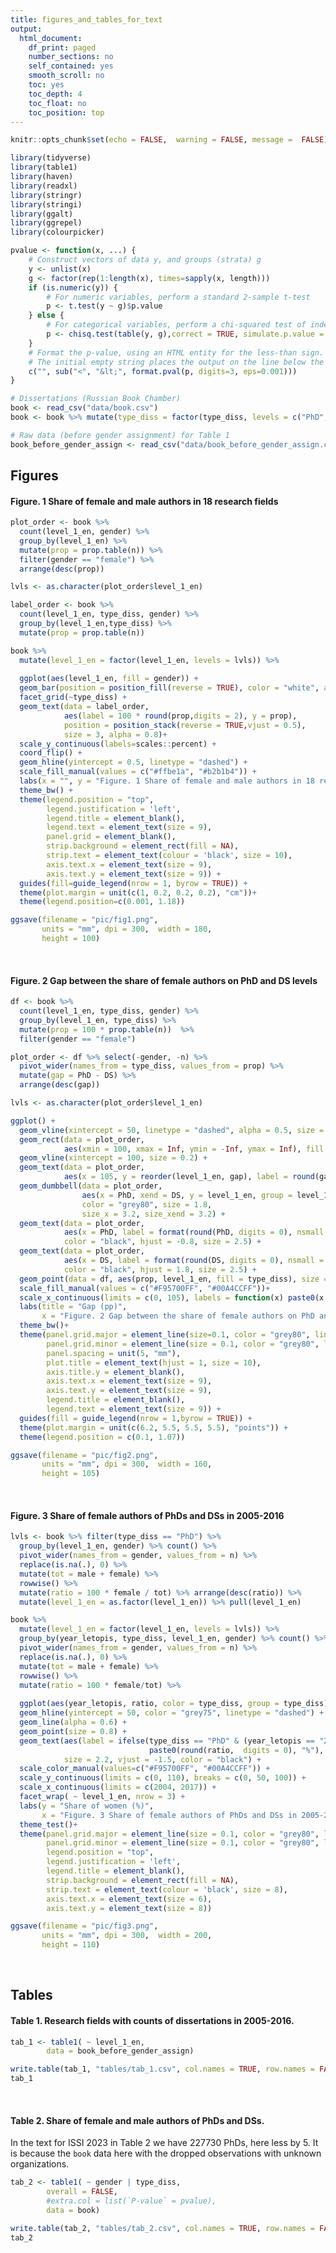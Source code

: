 ```yaml
---
title: figures_and_tables_for_text
output:
  html_document:
    df_print: paged
    number_sections: no
    self_contained: yes
    smooth_scroll: no
    toc: yes
    toc_depth: 4
    toc_float: no
    toc_position: top
---
```



```r
knitr::opts_chunk$set(echo = FALSE,  warning = FALSE, message =  FALSE) 
```

```r
library(tidyverse)
library(table1)
library(haven)
library(readxl)
library(stringr)
library(stringi)
library(ggalt)
library(ggrepel)
library(colourpicker)
```

```r
pvalue <- function(x, ...) {
    # Construct vectors of data y, and groups (strata) g
    y <- unlist(x)
    g <- factor(rep(1:length(x), times=sapply(x, length)))
    if (is.numeric(y)) {
        # For numeric variables, perform a standard 2-sample t-test
        p <- t.test(y ~ g)$p.value
    } else {
        # For categorical variables, perform a chi-squared test of independence
        p <- chisq.test(table(y, g),correct = TRUE, simulate.p.value = TRUE, B = 10000)$p.value
    }
    # Format the p-value, using an HTML entity for the less-than sign.
    # The initial empty string places the output on the line below the variable label.
    c("", sub("<", "&lt;", format.pval(p, digits=3, eps=0.001)))
}
```

```r
# Dissertations (Russian Book Chamber)
book <- read_csv("data/book.csv")
book <- book %>% mutate(type_diss = factor(type_diss, levels = c("PhD", "DS")))

# Raw data (before gender assignment) for Table 1
book_before_gender_assign <- read_csv("data/book_before_gender_assign.csv")
```

## Figures

#### Figure. 1 Share of female and male authors in 18 research fields

```r
plot_order <- book %>%
  count(level_1_en, gender) %>%
  group_by(level_1_en) %>%
  mutate(prop = prop.table(n)) %>%
  filter(gender == "female") %>%
  arrange(desc(prop))

lvls <- as.character(plot_order$level_1_en)

label_order <- book %>%
  count(level_1_en, type_diss, gender) %>%
  group_by(level_1_en,type_diss) %>%
  mutate(prop = prop.table(n)) 

book %>% 
  mutate(level_1_en = factor(level_1_en, levels = lvls)) %>%
  
  ggplot(aes(level_1_en, fill = gender)) +
  geom_bar(position = position_fill(reverse = TRUE), color = "white", alpha = 0.8) +
  facet_grid(~type_diss) + 
  geom_text(data = label_order, 
            aes(label = 100 * round(prop,digits = 2), y = prop), 
            position = position_stack(reverse = TRUE,vjust = 0.5),
            size = 3, alpha = 0.8)+
  scale_y_continuous(labels=scales::percent) +
  coord_flip() + 
  geom_hline(yintercept = 0.5, linetype = "dashed") +
  scale_fill_manual(values = c("#ffbe1a", "#b2b1b4")) +
  labs(x = "", y = "Figure. 1 Share of female and male authors in 18 research fields") +
  theme_bw() + 
  theme(legend.position = "top",
        legend.justification = 'left',
        legend.title = element_blank(),
        legend.text = element_text(size = 9),
        panel.grid = element_blank(),
        strip.background = element_rect(fill = NA),
        strip.text = element_text(colour = 'black', size = 10),
        axis.text.x = element_text(size = 9),
        axis.text.y = element_text(size = 9)) +
  guides(fill=guide_legend(nrow = 1, byrow = TRUE)) +
  theme(plot.margin = unit(c(1, 0.2, 0.2, 0.2), "cm"))+
  theme(legend.position=c(0.001, 1.18))

ggsave(filename = "pic/fig1.png",
       units = "mm", dpi = 300,  width = 180,
       height = 100)
```

<br/>

#### Figure. 2 Gap between the share of female authors on PhD and DS levels

```r

df <- book %>%
  count(level_1_en, type_diss, gender) %>%
  group_by(level_1_en, type_diss) %>%
  mutate(prop = 100 * prop.table(n))  %>% 
  filter(gender == "female") 

plot_order <- df %>% select(-gender, -n) %>% 
  pivot_wider(names_from = type_diss, values_from = prop) %>% 
  mutate(gap = PhD - DS) %>% 
  arrange(desc(gap))

lvls <- as.character(plot_order$level_1_en)

ggplot() +  
  geom_vline(xintercept = 50, linetype = "dashed", alpha = 0.5, size = 0.4) +
  geom_rect(data = plot_order, 
            aes(xmin = 100, xmax = Inf, ymin = -Inf, ymax = Inf), fill = "grey90") +
  geom_vline(xintercept = 100, size = 0.2) +
  geom_text(data = plot_order, 
            aes(x = 105, y = reorder(level_1_en, gap), label = round(gap, 1)), size = 3.2) +
  geom_dumbbell(data = plot_order, 
                aes(x = PhD, xend = DS, y = level_1_en, group = level_1_en),
                color = "grey80", size = 1.8,
                size_x = 3.2, size_xend = 3.2) + 
  geom_text(data = plot_order, 
            aes(x = PhD, label = format(round(PhD, digits = 0), nsmall = 0), y = level_1_en),
            color = "black", hjust = -0.8, size = 2.5) +
  geom_text(data = plot_order, 
            aes(x = DS, label = format(round(DS, digits = 0), nsmall = 0), y = level_1_en),
            color = "black", hjust = 1.8, size = 2.5) +
  geom_point(data = df, aes(prop, level_1_en, fill = type_diss), size = 4, colour = "black", pch = 21) +
  scale_fill_manual(values = c("#F95700FF", "#00A4CCFF"))+
  scale_x_continuous(limits = c(0, 105), labels = function(x) paste0(x, "%")) +
  labs(title = "Gap (pp)", 
       x = "Figure. 2 Gap between the share of female authors on PhD and DS levels") + 
  theme_bw()+ 
  theme(panel.grid.major = element_line(size=0.1, color = "grey80", linetype = "solid"),
        panel.grid.minor = element_line(size = 0.1, color = "grey80", linetype = "solid"),
        panel.spacing = unit(5, "mm"),
        plot.title = element_text(hjust = 1, size = 10),
        axis.title.y = element_blank(),
        axis.text.x = element_text(size = 9),
        axis.text.y = element_text(size = 9),
        legend.title = element_blank(),
        legend.text = element_text(size = 9)) +
  guides(fill = guide_legend(nrow = 1,byrow = TRUE)) +
  theme(plot.margin = unit(c(6.2, 5.5, 5.5, 5.5), "points")) +
  theme(legend.position = c(0.1, 1.07))

ggsave(filename = "pic/fig2.png",
       units = "mm", dpi = 300,  width = 160,
       height = 105)
```

<br/>

#### Figure. 3 Share of female authors of PhDs and DSs in 2005-2016

```r
lvls <- book %>% filter(type_diss == "PhD") %>% 
  group_by(level_1_en, gender) %>% count() %>% 
  pivot_wider(names_from = gender, values_from = n) %>% 
  replace(is.na(.), 0) %>% 
  mutate(tot = male + female) %>% 
  rowwise() %>% 
  mutate(ratio = 100 * female / tot) %>% arrange(desc(ratio)) %>% 
  mutate(level_1_en = as.factor(level_1_en)) %>% pull(level_1_en)

book %>%
  mutate(level_1_en = factor(level_1_en, levels = lvls)) %>% 
  group_by(year_letopis, type_diss, level_1_en, gender) %>% count() %>% 
  pivot_wider(names_from = gender, values_from = n) %>% 
  replace(is.na(.), 0) %>% 
  mutate(tot = male + female) %>% 
  rowwise() %>% 
  mutate(ratio = 100 * female/tot) %>% 
  
  ggplot(aes(year_letopis, ratio, color = type_diss, group = type_diss)) +
  geom_hline(yintercept = 50, color = "grey75", linetype = "dashed") +
  geom_line(alpha = 0.6) +
  geom_point(size = 0.8) +
  geom_text(aes(label = ifelse(type_diss == "PhD" & (year_letopis == "2005" | year_letopis =="2016"), 
                               paste0(round(ratio,  digits = 0), "%"), '')),
            size = 2.2, vjust = -1.5, color = "black") +
  scale_color_manual(values=c("#F95700FF", "#00A4CCFF")) +
  scale_y_continuous(limits = c(0, 110), breaks = c(0, 50, 100)) +
  scale_x_continuous(limits = c(2004, 2017)) +
  facet_wrap( ~ level_1_en, nrow = 3) +
  labs(y = "Share of women (%)", 
       x = "Figure. 3 Share of female authors of PhDs and DSs in 2005-2016") +
  theme_test()+
  theme(panel.grid.major = element_line(size = 0.1, color = "grey80", linetype = "solid"),
        panel.grid.minor = element_line(size = 0.1, color = "grey80", linetype = "solid"),
        legend.position = "top",
        legend.justification = 'left',
        legend.title = element_blank(),
        strip.background = element_rect(fill = NA),
        strip.text = element_text(colour = 'black', size = 8),
        axis.text.x = element_text(size = 6),
        axis.text.y = element_text(size = 8)) 

ggsave(filename = "pic/fig3.png",
       units = "mm", dpi = 300,  width = 200,
       height = 110)
```

<br/>

## Tables

#### Table 1. Research fields with counts of dissertations in 2005-2016. 

```r
tab_1 <- table1( ~ level_1_en,
        data = book_before_gender_assign)

write.table(tab_1, "tables/tab_1.csv", col.names = TRUE, row.names = FALSE, append = TRUE, sep = ',')
tab_1
```

<br/>

#### Table 2. Share of female and male authors of PhDs and DSs.

In the text for ISSI 2023 in Table 2 we have 227730 PhDs, here less by 5. It is because the `book` data here with the dropped observations with unknown organizations.

```r
tab_2 <- table1( ~ gender | type_diss,
        overall = FALSE,
        #extra.col = list(`P-value` = pvalue),
        data = book)

write.table(tab_2, "tables/tab_2.csv", col.names = TRUE, row.names = FALSE, append = TRUE, sep = ',')
tab_2
```

<br/>

